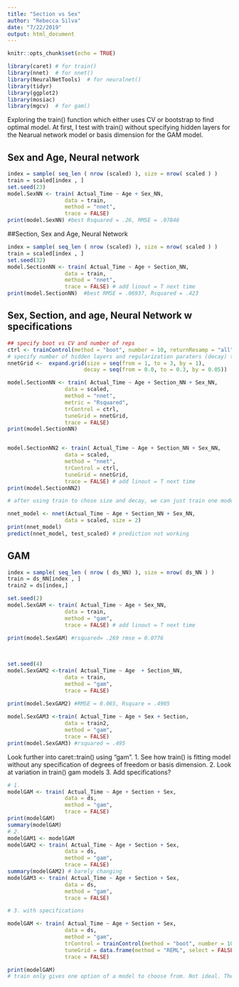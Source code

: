 ```yaml
---
title: "Section vs Sex"
author: "Rebecca Silva"
date: "7/22/2019"
output: html_document
---
```


```r
knitr::opts_chunk$set(echo = TRUE)
```


```r
library(caret) # for train()
library(nnet)  # for nnet()
library(NeuralNetTools)  # for neuralnet()
library(tidyr)
library(ggplot2)
library(mosiac)
library(mgcv)  # for gam()
```
Exploring the train() function which either uses CV or bootstrap to find optimal model. At first, I test with train() without specifying hidden layers for the Nearual network model or basis dimension for the GAM model. 

## Sex and Age, Neural network
```r
index = sample( seq_len ( nrow (scaled) ), size = nrow( scaled ) ) 
train = scaled[index , ]
set.seed(23)
model.SexNN <- train( Actual_Time ~ Age + Sex_NN,
                  data = train,
                  method = "nnet",
                  trace = FALSE) 
print(model.SexNN) #best Rsquared = .26, RMSE = .07846
```

##Section, Sex and Age, Neural Network
```r
index = sample( seq_len ( nrow (scaled) ), size = nrow( scaled ) ) 
train = scaled[index , ]
set.seed(32)
model.SectionNN <- train( Actual_Time ~ Age + Section_NN,
                  data = train,
                  method = "nnet",
                  trace = FALSE) # add linout = T next time 
print(model.SectionNN)  #best RMSE = .06937, Rsquared = .423
```

## Sex, Section, and age, Neural Network w specifications 
```r
## specify boot vs CV and number of reps 
ctrl <- trainControl(method = "boot", number = 10, returnResamp = "all")
# specify number of hidden layers and regularization paraters (decay) to try in train
nnetGrid <-  expand.grid(size = seq(from = 1, to = 3, by = 1),
                        decay = seq(from = 0.0, to = 0.3, by = 0.05))

model.SectionNN <- train( Actual_Time ~ Age + Section_NN + Sex_NN,
                  data = scaled,
                  method = "nnet",
                  metric = "Rsquared",
                  trControl = ctrl,
                  tuneGrid = nnetGrid,
                  trace = FALSE)  
print(model.SectionNN)


model.SectionNN2 <- train( Actual_Time ~ Age + Section_NN + Sex_NN,
                  data = scaled,
                  method = "nnet",
                  trControl = ctrl,
                  tuneGrid = nnetGrid,
                  trace = FALSE) # add linout = T next time 
print(model.SectionNN2)

```

```r
# after using train to chose size and decay, we can just train one model using nnet()

nnet_model <- nnet(Actual_Time ~ Age + Section_NN + Sex_NN,
                  data = scaled, size = 2)
print(nnet_model)
predict(nnet_model, test_scaled) # prediction not working
```


## GAM
```r
index = sample( seq_len ( nrow ( ds_NN) ), size = nrow( ds_NN ) ) 
train = ds_NN[index , ]
train2 = ds[index,]

set.seed(2)
model.SexGAM <- train( Actual_Time ~ Age + Sex_NN,
                  data = train,
                  method = "gam",
                  trace = FALSE) # add linout = T next time 

print(model.SexGAM) #rsquared= .269 rmse = 0.0776

 
 
set.seed(4)
model.SexGAM2 <-train( Actual_Time ~ Age  + Section_NN,
                  data = train,
                  method = "gam",
                  trace = FALSE)

print(model.SexGAM2) #RMSE = 0.065, Rsquare = .4905
  
model.SexGAM3 <-train( Actual_Time ~ Age + Sex + Section,
                  data = train2,
                  method = "gam",
                  trace = FALSE) 
print(model.SexGAM3) #rsquared = .495

```

Look further into caret::train() using "gam". 
1. See how train() is fitting model without any specification of degrees of freedom or basis dimension. 
2. Look at variation in train() gam models
3. Add specifications?


```r
# 1.
modelGAM <- train( Actual_Time ~ Age + Section + Sex,
                  data = ds,
                  method = "gam",
                  trace = FALSE)
print(modelGAM)
summary(modelGAM)
# 2. 
modelGAM1 <- modelGAM
modelGAM2 <- train( Actual_Time ~ Age + Section + Sex,
                  data = ds,
                  method = "gam",
                  trace = FALSE)
summary(modelGAM2) # barely changing 
modelGAM3 <- train( Actual_Time ~ Age + Section + Sex,
                  data = ds,
                  method = "gam",
                  trace = FALSE)

# 3. with specifications

modelGAM <- train( Actual_Time ~ Age + Section + Sex,
                  data = ds,
                  method = "gam",
                  trControl = trainControl(method = "boot", number = 10), 
                  tuneGrid = data.frame(method = "REML", select = FALSE),
                  trace = FALSE)

print(modelGAM)
# train only gives one option of a model to choose from. Not ideal. Therefore want gam() and not train() with 'gam' specification in bootstrap. 
```





